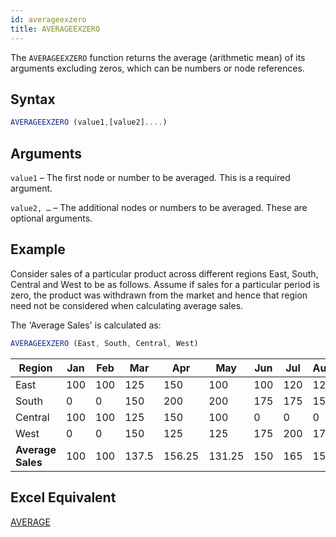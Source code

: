 ```yaml
---
id: averageexzero
title: AVERAGEEXZERO
---
```

The `AVERAGEEXZERO` function returns the average (arithmetic mean) of its arguments excluding zeros, which can be numbers or node references.

## Syntax

```javascript
AVERAGEEXZERO (value1,[value2]....)
```
## Arguments

`value1` – The first node or number to be averaged. This is a required argument.

`value2, …`  – The additional nodes or numbers to be averaged. These are optional arguments.

## Example

Consider sales of a particular product across different regions East, South, Central and West to be as follows. 
Assume if sales for a particular period is zero, the product was withdrawn from the market and hence that region need not be considered when calculating average sales.  

The 'Average Sales' is calculated as:

```javascript
AVERAGEEXZERO (East, South, Central, West)
```

| Region               | Jan | Feb | Mar   | Apr    | May    | Jun | Jul | Aug | Sep    | Oct | Nov   | Dec |
|----------------------|-----|-----|-------|--------|--------|-----|-----|-----|--------|-----|-------|-----|
| East                 | 100 | 100 | 125   | 150    | 100    | 100 | 120 | 125 | 0      | 0   | 0     | 0   |
| South                | 0   | 0   | 150   | 200    | 200    | 175 | 175 | 150 | 150    | 125 | 125   | 175 |
| Central              | 100 | 100 | 125   | 150    | 100    | 0   | 0   | 0   | 150    | 200 | 200   | 175 |
| West                 | 0   | 0   | 150   | 125    | 125    | 175 | 200 | 175 | 175    | 125 | 0     | 0   |
| <b>Average Sales</b> | 100 | 100 | 137.5 | 156.25 | 131.25 | 150 | 165 | 150 | 156.33 | 150 | 162.5 | 175 |

## Excel Equivalent

[AVERAGE](https://support.office.com/en-us/article/AVERAGE-function-047BAC88-D466-426C-A32B-8F33EB960CF6)